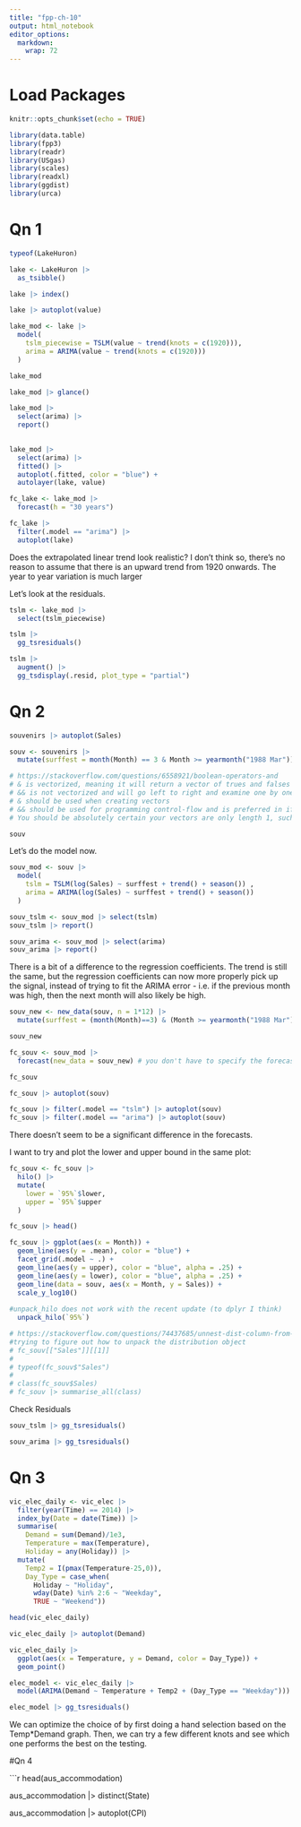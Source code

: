 ```yaml
---
title: "fpp-ch-10"
output: html_notebook
editor_options: 
  markdown: 
    wrap: 72
---
```


# Load Packages

```r
knitr::opts_chunk$set(echo = TRUE)

library(data.table) 
library(fpp3)
library(readr)
library(USgas)
library(scales)
library(readxl)
library(ggdist)
library(urca)

```

# Qn 1

```r
typeof(LakeHuron)

lake <- LakeHuron |>  
  as_tsibble()

lake |> index()

lake |> autoplot(value)

lake_mod <- lake |> 
  model(
    tslm_piecewise = TSLM(value ~ trend(knots = c(1920))),
    arima = ARIMA(value ~ trend(knots = c(1920)))
  )

lake_mod

lake_mod |> glance()

lake_mod |> 
  select(arima) |> 
  report()
  

lake_mod |> 
  select(arima) |> 
  fitted() |> 
  autoplot(.fitted, color = "blue") +
  autolayer(lake, value)

fc_lake <- lake_mod |> 
  forecast(h = "30 years")

fc_lake |> 
  filter(.model == "arima") |> 
  autoplot(lake)

```

Does the extrapolated linear trend look realistic? I don't think so, there's no reason to assume that there is an upward trend from 1920 onwards. The year to year variation is much larger

Let's look at the residuals.

```r
tslm <- lake_mod |> 
  select(tslm_piecewise) 

tslm |> 
  gg_tsresiduals()

tslm |> 
  augment() |> 
  gg_tsdisplay(.resid, plot_type = "partial")

```


# Qn 2

```r
souvenirs |> autoplot(Sales)

souv <- souvenirs |> 
  mutate(surffest = month(Month) == 3 & Month >= yearmonth("1988 Mar"))

# https://stackoverflow.com/questions/6558921/boolean-operators-and
# & is vectorized, meaning it will return a vector of trues and falses
# && is not vectorized and will go left to right and examine one by one and short circuit
# & should be used when creating vectors
# && should be used for programming control-flow and is preferred in if clauses
# You should be absolutely certain your vectors are only length 1, such as in cases where they are functions that return only length 1 booleans. You want to use the short forms if the vectors are length possibly >1. So if you're not absolutely sure, you should either check first, or use the short form and then use all and any to reduce it to length one for use in control flow statements, like if

souv

```

Let's do the model now.

```r
souv_mod <- souv |> 
  model(
    tslm = TSLM(log(Sales) ~ surffest + trend() + season()) ,
    arima = ARIMA(log(Sales) ~ surffest + trend() + season())
  )

souv_tslm <- souv_mod |> select(tslm) 
souv_tslm |> report()

souv_arima <- souv_mod |> select(arima) 
souv_arima |> report()

```

There is a bit of a difference to the regression coefficients. The trend is still the same, but the regression coefficients can now more properly pick up the signal, instead of trying to fit the ARIMA error - i.e. if the previous month was high, then the next month will also likely be high.

```r

souv_new <- new_data(souv, n = 1*12) |> 
  mutate(surffest = (month(Month)==3) & (Month >= yearmonth("1988 Mar")))

souv_new

fc_souv <- souv_mod |> 
  forecast(new_data = souv_new) # you don't have to specify the forecast length if you give it new data 

fc_souv

fc_souv |> autoplot(souv)

fc_souv |> filter(.model == "tslm") |> autoplot(souv)
fc_souv |> filter(.model == "arima") |> autoplot(souv)

```

There doesn't seem to be a significant difference in the forecasts.

I want to try and plot the lower and upper bound in the same plot:

```r
fc_souv <- fc_souv |> 
  hilo() |> 
  mutate(
    lower = `95%`$lower,
    upper = `95%`$upper
  )

fc_souv |> head()

fc_souv |> ggplot(aes(x = Month)) +
  geom_line(aes(y = .mean), color = "blue") +
  facet_grid(.model ~ .) +
  geom_line(aes(y = upper), color = "blue", alpha = .25) +
  geom_line(aes(y = lower), color = "blue", alpha = .25) +
  geom_line(data = souv, aes(x = Month, y = Sales)) +
  scale_y_log10()
 
#unpack_hilo does not work with the recent update (to dplyr I think)
  unpack_hilo(`95%`)

# https://stackoverflow.com/questions/74437685/unnest-dist-column-from-fabletoolsforecast-output
#trying to figure out how to unpack the distribution object
# fc_souv[["Sales"]][[1]]
# 
# typeof(fc_souv$"Sales")
# 
# class(fc_souv$Sales)
# fc_souv |> summarise_all(class)

```


Check Residuals

```r
souv_tslm |> gg_tsresiduals()

souv_arima |> gg_tsresiduals()
```


# Qn 3

```r
vic_elec_daily <- vic_elec |>
  filter(year(Time) == 2014) |>
  index_by(Date = date(Time)) |>
  summarise(
    Demand = sum(Demand)/1e3,
    Temperature = max(Temperature),
    Holiday = any(Holiday)) |>
  mutate(
    Temp2 = I(pmax(Temperature-25,0)),
    Day_Type = case_when(
      Holiday ~ "Holiday",
      wday(Date) %in% 2:6 ~ "Weekday",
      TRUE ~ "Weekend"))

head(vic_elec_daily)

```

```r
vic_elec_daily |> autoplot(Demand)
```

```r
vic_elec_daily |> 
  ggplot(aes(x = Temperature, y = Demand, color = Day_Type)) +
  geom_point()
```

```r
elec_model <- vic_elec_daily |> 
  model(ARIMA(Demand ~ Temperature + Temp2 + (Day_Type == "Weekday")))

elec_model |> gg_tsresiduals()

```
We can optimize the choice of by first doing a hand selection based on the Temp*Demand graph. Then, we can try a few different knots and see which one performs the best on the testing.

#Qn 4

```r
head(aus_accommodation)

aus_accommodation |> 
  distinct(State)

aus_accommodation |> autoplot(CPI)













